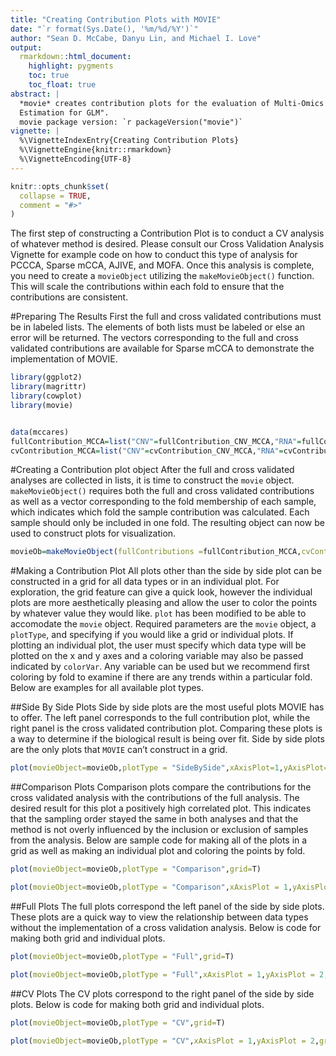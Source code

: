 ```yaml
---
title: "Creating Contribution Plots with MOVIE"
date: "`r format(Sys.Date(), '%m/%d/%Y')`"
author: "Sean D. McCabe, Danyu Lin, and Michael I. Love"
output:
  rmarkdown::html_document:
    highlight: pygments
    toc: true
    toc_float: true
abstract: |
  *movie* creates contribution plots for the evaluation of Multi-Omics methods used for variance classification; *movie* stands for "Multi-Omics VIsualization of Experimental datatype contributions"
  Estimation for GLM".
  movie package version: `r packageVersion("movie")`
vignette: |
  %\VignetteIndexEntry{Creating Contribution Plots}
  %\VignetteEngine{knitr::rmarkdown}
  %\VignetteEncoding{UTF-8}
---
```


```r
knitr::opts_chunk$set(
  collapse = TRUE,
  comment = "#>"
)
```


The first step of constructing a Contribution Plot is to conduct a CV analysis of whatever method is desired.  Please consult our Cross Validation Analysis Vignette for example code on how to conduct this type of analysis for PCCCA, Sparse mCCA, AJIVE, and MOFA.  Once this analysis is complete, you need to create a `movieObject` utilizing the `makeMovieObject()` function.  This will scale the contributions within each fold to ensure that the contributions are consistent.  


#Preparing The Results
First the full and cross validated contributions must be in labeled lists.  The elements of both lists must be labeled or else an error will be returned.  The vectors corresponding to the full and cross validated contributions are available for Sparse mCCA to demonstrate the implementation of MOVIE.  



```r
library(ggplot2)
library(magrittr)
library(cowplot)
library(movie)


data(mccares)
fullContribution_MCCA=list("CNV"=fullContribution_CNV_MCCA,"RNA"=fullContribution_RNA_MCCA,"miRNA"=fullContribution_miRNA_MCCA)
cvContribution_MCCA=list("CNV"=cvContribution_CNV_MCCA,"RNA"=cvContribution_RNA_MCCA,"miRNA"=cvContribution_miRNA_MCCA)
```



#Creating a Contribution plot object
After the full and cross validated analyses are collected in lists, it is time to construct the `movie` object.  `makeMovieObject()` requires both the full and cross validated contributions as well as a vector corresponding to the fold membership of each sample, which indicates which fold the sample contribution was calculated.  Each sample should only be included in one fold.  The resulting object can now be used to construct plots for visualization. 

```r
movieOb=makeMovieObject(fullContributions =fullContribution_MCCA,cvContributions = cvContribution_MCCA,foldMem = foldMem)
```


#Making a Contribution Plot
All plots other than the side by side plot can be constructed in a grid for all data types or in an individual plot.  For exploration, the grid feature can give a quick look, however the individual plots are more aesthetically pleasing and allow the user to color the points by whatever value they would like.  `plot` has been modified to be able to accomodate the `movie` object.  Required parameters are the `movie` object, a `plotType`, and specifying if you would like a grid or individual plots.  If plotting an individual plot, the user must specify which data type will be plotted on the x and y axes and a coloring variable may also be passed indicated by `colorVar`.  Any variable can be used but we recommend first coloring by fold to examine if there are any trends within a particular fold.  Below are examples for all available plot types.  

##Side By Side Plots
Side by side plots are the most useful plots MOVIE has to offer.  The left panel corresponds to the full contribution plot, while the right panel is the cross validated contribution plot.  Comparing these plots is a way to determine if the biological result is being over fit.  Side by side plots are the only plots that `MOVIE` can't construct in a grid.  
```r
plot(movieObject=movieOb,plotType = "SideBySide",xAxisPlot=1,yAxisPlot=2,colorVar = as.factor(foldMem),grid=F,colorVarLabel="Fold")


```

##Comparison Plots
Comparison plots compare the contributions for the cross validated analysis with the contributions of the full analysis.  The desired result for this plot a positively high correlated plot.  This indicates that the sampling order stayed the same in both analyses and that the method is not overly influenced by the inclusion or exclusion of samples from the analysis.  Below are sample code for making all of the plots in a grid as well as making an individual plot and coloring the points by fold.
```r
plot(movieObject=movieOb,plotType = "Comparison",grid=T)

plot(movieObject=movieOb,plotType = "Comparison",xAxisPlot = 1,yAxisPlot = 2,grid=T,colorVar=as.factor(foldMem),colorVarLabel="Fold")
```

##Full Plots
The full plots correspond the left panel of the side by side plots.  These plots are a quick way to view the relationship between data types without the implementation of a cross validation analysis.  Below is code for making both grid and individual plots.
```r
plot(movieObject=movieOb,plotType = "Full",grid=T)

plot(movieObject=movieOb,plotType = "Full",xAxisPlot = 1,yAxisPlot = 2,grid=F,colorVar=as.factor(foldMem),colorVarLabel="Fold")
```

##CV Plots
The CV plots correspond to the right panel of the side by side plots.  Below is code for making both grid and individual plots.
```r
plot(movieObject=movieOb,plotType = "CV",grid=T)

plot(movieObject=movieOb,plotType = "CV",xAxisPlot = 1,yAxisPlot = 2,grid=F,colorVar=as.factor(foldMem),colorVarLabel="Fold")
```




